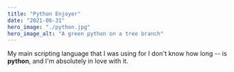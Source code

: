 ```yaml
---
title: "Python Enjoyer"
date: "2021-08-31"
hero_image: "./python.jpg"
hero_image_alt: "A green python on a tree branch"
---
```


My main scripting language that I was using for I don't know how long -- is **python**, and I'm absolutely in love with it.
